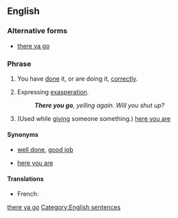 <!--subst: of [[Template:sync]]-->
<!--If you edit this entry, please also edit [[there ya go]] to ensure these two entries remain synchronized.-->[[Category:Synchronized entries|there ya go]]
==English==

===Alternative forms===
* [[there ya go]]

===Phrase===
{{infl|en|phrase|head=[[there]] [[you]] [[go]]}}

# {{informal|idiomatic}} You have [[do]]ne it, or are doing it, [[correctly]].
# {{informal|idiomatic}} Expressing [[exasperation]].
#: '''''There you go''', yelling again. Will you shut up?''
# {{informal|idiomatic}} (Used while [[give|giving]] someone something.) [[here you are]]

====Synonyms====
* {{sense|doing something correctly}} [[well done]], [[good job]]
* {{sense|when giving}} [[here you are]]

====Translations====
{{trans-top|you have done it, or are doing it, correctly}}
* French: {{t+|fr|ça y est}}
{{trans-mid}}
{{trans-bottom}}

{{trans-top|expressing exasperation}}
{{trans-mid}}
{{trans-bottom}}

{{trans-see|here you are}}

[[Category:English sentences]]
